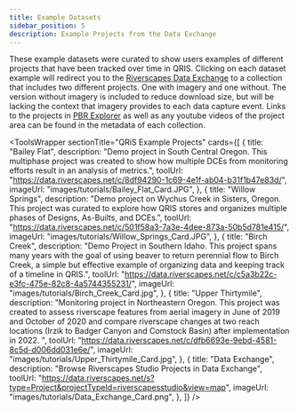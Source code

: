 ```yaml
---
title: Example Datasets 
sidebar_position: 5
description: Example Projects from the Data Exchange
---
```


These example datasets were curated to show users examples of different projects that have been tracked over time in QRIS. Clicking on each dataset example will redirect you to the [Riverscapes Data Exchange](data.riverscapes.net) to a collection that includes two different projects. One with imagery and one without. The version without imagery is included to reduce download size, but will be lacking the context that imagery provides to each data capture event. Links to the projects in [PBR Explorer](pbr.riverscapes.net) as well as any youtube videos of the project area can be found in the metadata of each collection.

<ToolsWrapper
  sectionTitle="QRiS Example Projects"
  cards={[
    {
      title: "Bailey Flat",
      description: "Demo project in South Central Oregon. This multiphase project  was created to show how multiple DCEs from monitoring efforts result in an analysis of metrics.",
      toolUrl: "https://data.riverscapes.net/c/8df94290-1c69-4e1f-ab04-b31f1b47e83d/",
      imageUrl: "images/tutorials/Bailey_Flat_Card.JPG",
    },
    {
      title: "Willow Springs",
      description: "Demo project on Wychus Creek in Sisters, Oregon. This project was curated to explore how QRIS stores and organizes multiple phases of Designs, As-Builts, and DCEs.",
      toolUrl: "https://data.riverscapes.net/c/501f58a3-7a3e-4dee-873a-50b5d781e415/",
      imageUrl: "images/tutorials/Willow_Springs_Card.JPG",
    },
    {
      title: "Birch Creek",
      description: "Demo Project in Southern Idaho. This project spans many years with the goal of using beaver to return perennial flow to Birch Creek, a simple but effective example of organizing data and keeping track of a timeline in QRIS.",
      toolUrl: "https://data.riverscapes.net/c/c5a3b22c-e3fc-475e-82c8-4a5744355231/",
      imageUrl: "images/tutorials/Birch_Creek_Card.jpg",
    },
    {
      title: "Upper Thirtymile",
      description: "Monitoring project in Northeastern Oregon. This project was created to assess riverscape features from aerial imagery in June of 2019 and October of 2020 and compare riverscape changes at two reach locations (Irzik to Badger Canyon and Comstock Basin) after implementation in 2022.  ",
      toolUrl: "https://data.riverscapes.net/c/dfb6693e-9ebd-4581-8c5d-d006dd031e6e/",
      imageUrl: "images/tutorials/Upper_Thirtymile_Card.jpg",
    },
    {
      title: "Data Exchange",
      description: "Browse Riverscapes Studio Projects in Data Exchange",
      toolUrl: "https://data.riverscapes.net/s?type=Project&projectTypeId=riverscapesstudio&view=map",
      imageUrl: "images/tutorials/Data_Exchange_Card.png",
    },
  ]}
/>